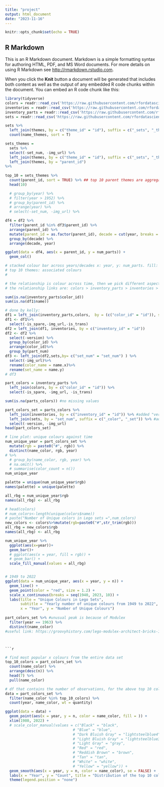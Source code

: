 ```yaml
---
title: "project"
output: html_document
date: "2023-11-16"
---
```


```r
knitr::opts_chunk$set(echo = TRUE)
```

## R Markdown

This is an R Markdown document. Markdown is a simple formatting syntax for authoring HTML, PDF, and MS Word documents. For more details on using R Markdown see <http://rmarkdown.rstudio.com>.

When you click the **Knit** button a document will be generated that includes both content as well as the output of any embedded R code chunks within the document. You can embed an R code chunk like this:

```r
library(tidyverse)
colors = readr::read_csv('https://raw.githubusercontent.com/rfordatascience/tidytuesday/master/data/2022/2022-09-06/colors.csv.gz')
inventories = readr::read_csv('https://raw.githubusercontent.com/rfordatascience/tidytuesday/master/data/2022/2022-09-06/inventories.csv.gz')
inventory_parts = readr::read_csv('https://raw.githubusercontent.com/rfordatascience/tidytuesday/master/data/2022/2022-09-06/inventory_parts.csv.gz')
sets = readr::read_csv('https://raw.githubusercontent.com/rfordatascience/tidytuesday/master/data/2022/2022-09-06/sets.csv.gz')
```

```r
sets %>%
  left_join(themes, by = c("theme_id" = "id"), suffix = c("_sets", "_themes")) %>%
  count(name_themes, sort = T)

sets_themes =
  sets %>%
  select(-set_num, -img_url) %>%
  left_join(themes, by = c("theme_id" = "id"), suffix = c("_sets", "_themes")) %>%
  left_join(themes, by = "parent_id")
%>%
  
top_10 = sets_themes %>%
  count(parent_id, sort = TRUE) %>% ## top 10 parent themes are aggregated from all years
  head(10)

  # group_by(year) %>%
  # filter(year > 1952) %>%
  # group_by(parent_id) %>%
  # arrange(year) %>%
  # select(-set_num, -img_url) %>%

df4 = df2 %>%
  filter(parent_id %in% df3$parent_id) %>%
  arrange(parent_id) %>%
  mutate(parent_id = as.factor(parent_id), decade = cut(year, breaks = seq(1952, 2023, by = 10), labels = FALSE, right = FALSE)) %>%
  group_by(decade) %>%
  arrange(decade, year)

```



```r
ggplot(data = df4, aes(x = parent_id, y = num_parts)) +
  geom_col() 

# stacked colour bar across years/decades x: year, y: num_parts. fill: colour
# top 10 themes: associated colours
# 
```


```r
# the relationship is colour across time, then we pick different aspects of colour to focus on
# the relationship links are: colors > inventory_parts > inventories > inventories_sets > sets. so the object we will focus on lego set, makes sense?

sum(is.na(inventory_parts$color_id))
sum(is.na(df1$name))

# done by kelly:
df1 = left_join(inventory_parts,colors,  by = (c("color_id" = "id")), suffix = c("_ip", "_colors"))
df1 <- df1%>%
  select(-is_spare,-img_url,-is_trans)
df2 = left_join(df1, inventories, by = c("inventory_id" = "id"))
df2 <- df2 %>%
  select(-version) %>%
  group_by(color_id) %>%
  arrange(color_id)%>%
  group_by(part_num)
df3 <- left_join(df2,sets,by= c("set_num" = "set_num") ) %>%
  select(-img_url)%>%
  rename(color_name = name.x)%>%
  rename(set_name = name.y)
# df3
```

```r
part_colors = inventory_parts %>%
  left_join(colors, by = c("color_id" = "id")) %>%
  select(-is_spare, -img_url, -is_trans)

sum(is.na(parts_colors)) #no missing values

part_colors_set = parts_colors %>%
  left_join(inventories, by = c("inventory_id" = "id")) %>% #added "version" and "set_num"
  left_join(sets, by = "set_num", suffix = c("_color", "_set")) %>% #added "name_set" "year" "theme_id" "num_parts" "img_url"
  select(-version, -img_url)
head(part_colors_set)
```

```r
# line plot: unique colours against time
num_unique_year = part_colors_set %>%
  mutate(rgb = paste0("#", rgb)) %>%
  distinct(name_color, rgb, year) 
# %>%
  # group_by(name_color, rgb, year) %>%
  # na.omit() %>%
  # summarise(color_count = n())
num_unique_year

palette = unique(num_unique_year$rgb)
names(palette) = unique(palette)

all_rbg = num_unique_year$rgb
names(all_rbg) <- all_rbg

# head(colors)
# num_colors<-length(unique(colors$name))
# paste("Number of Unique colors in Lego sets =",num_colors)
new_colors <- colors%>%mutate(rgb=paste0("#",str_trim(rgb)))
all_rbg = new_colors$rgb
names(all_rbg) <- all_rbg

num_unique_year %>%
  ggplot(aes(x=year))+
  geom_bar()+
  # ggplot(aes(x = year, fill = rgb)) +
  # geom_bar() + 
  scale_fill_manual(values = all_rbg)



```

```r
# 1949 to 2022
ggplot(data = num_unique_year, aes(x = year, y = n)) + 
  geom_line() + 
  geom_point(color = "red", size = 1.2) +
  scale_x_continuous(breaks = seq(1940, 2023, 10)) +
  labs(title = "Unique Colours in Lego Sets", 
       subtitle = "Yearly number of unique colours from 1949 to 2022", 
       x = "Year", y = "Number of Unique Colours")
  
part_colors_set %>% #unusual peak is because of Modulex
  filter(year == 1963) %>%
  distinct(name_color) 
#useful link: https://groovyhistory.com/lego-modulex-architect-bricks-1963/4
```
```


```r


```


```r
# find most popular x colours from the entire data set
top_10_colors = part_colors_set %>%
  count(name_color) %>%
  arrange(desc(n)) %>%
  head(7) %>%
  pull(name_color)

# df that contains the number of observations, for the above top 10 colours, for each year
data = part_colors_set %>%
  filter(name_color %in% top_10_colors) %>%
  count(year, name_color, wt = quantity)

ggplot(data = data) +
  geom_point(aes(x = year, y = n, color = name_color, fill = )) +
  xlim(1980, 2022) +
  # scale_color_manual(values = c("Black" = "black",
                               # "Blue" = "blue",
                               # "Dark Bluish Gray" = "lightsteelblue4",
                               # "Light Bluish Gray" = "lightsteelblue3",
                               # "Light Gray" = "gray",
                               # "Red" = "red",
                               # "Reddish Brown" = "brown",
                               # "Tan" = "tan",
                               # "White" = "white",
                               # "Yellow" = "yellow")) +
  geom_smooth(aes(x = year, y = n, color = name_color), se = FALSE) +
  labs(x = "Year", y = "Count", title = "Distribution of the top 10 colors across the years") +
  theme(legend.position = "none")
```



